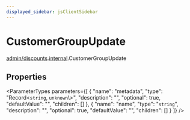 ```yaml
---
displayed_sidebar: jsClientSidebar
---
```



# CustomerGroupUpdate

[admin/discounts](../../modules/admin_discounts.mdx).[internal](../../admin_discounts/modules/admin_discounts.internal.mdx).CustomerGroupUpdate

## Properties

<ParameterTypes parameters={[
  {
    "name": "metadata",
    "type": "Record<`string`, `unknown`\\>",
    "description": "",
    "optional": true,
    "defaultValue": "",
    "children": []
  },
  {
    "name": "name",
    "type": "`string`",
    "description": "",
    "optional": true,
    "defaultValue": "",
    "children": []
  }
]} />
